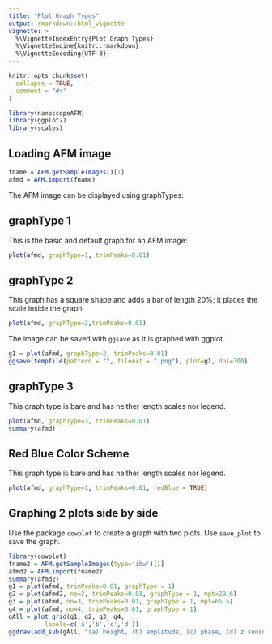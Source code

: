```yaml
---
title: "Plot Graph Types"
output: rmarkdown::html_vignette
vignette: >
  %\VignetteIndexEntry{Plot Graph Types}
  %\VignetteEngine{knitr::rmarkdown}
  %\VignetteEncoding{UTF-8}
---
```


```r
knitr::opts_chunk$set(
  collapse = TRUE,
  comment = "#>"
)
```

```r
library(nanoscopeAFM)
library(ggplot2)
library(scales)
```

## Loading AFM image

```r
fname = AFM.getSampleImages()[1]
afmd = AFM.import(fname)
```

The AFM image can be displayed using graphTypes:

## graphType 1

This is the basic and default graph for an AFM image:

```r
plot(afmd, graphType=1, trimPeaks=0.01)
```

## graphType 2

This graph has a square shape and adds a bar of length 20%; it places the scale inside the graph.

```r
plot(afmd, graphType=2,trimPeaks=0.01)
```

The image can be saved with `ggsave` as it is graphed with ggplot.

```r
g1 = plot(afmd, graphType=2, trimPeaks=0.01)
ggsave(tempfile(pattern = "", fileext = ".png"), plot=g1, dpi=300)
```

## graphType 3

This graph type is bare and has neither length scales nor legend.

```r
plot(afmd, graphType=3, trimPeaks=0.01)
summary(afmd)
```


## Red Blue Color Scheme

This graph type is bare and has neither length scales nor legend.

```r
plot(afmd, graphType=1, trimPeaks=0.01, redBlue = TRUE)
```



## Graphing 2 plots side by side

Use the package `cowplot` to create a graph with two plots. Use `save_plot` to save the graph.

```r
library(cowplot)
fname2 = AFM.getSampleImages(type='ibw')[1]
afmd2 = AFM.import(fname2)
summary(afmd2)
g1 = plot(afmd, trimPeaks=0.01, graphType = 1)
g2 = plot(afmd2, no=2, trimPeaks=0.01, graphType = 1, mpt=29.6)
g3 = plot(afmd, no=3, trimPeaks=0.01, graphType = 1, mpt=65.5)
g4 = plot(afmd, no=4, trimPeaks=0.01, graphType = 1)
gAll = plot_grid(g1, g2, g3, g4,
          labels=c('a','b','c','d'))
ggdraw(add_sub(gAll, "(a) height, (b) amplitude, (c) phase, (d) z sensor",x=0.1, hjust=0))
```

